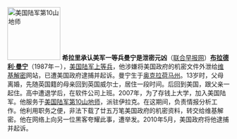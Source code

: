 [[File:Port-au-Prince airfield seizure.jpg|120px|left|美国陆军第10山地师]]
'''希拉里承认美军一等兵曼宁是泄密元凶'''（[http://realtime.zaobao.com/2010/12/101204_22.shtml 联合早报网]）'''[[布拉德利·曼宁]]'''（1987年－），[[美国陆军]][[上等兵]]，他涉嫌将美国政府的机密文件外泄给[[维基解密]]网站，已遭美国政府逮捕并起诉。曼宁生于[[奥克拉荷马州]]。13岁时，父母离婚，先随英国籍的母亲回到英国威尔士，居住一段时间。后回到美国，跟父亲一起住。高中遭退学后，在软件公司上班。2007年，为了存钱上大学，加入美国陆军。他服务于[[美国陆军第10山地师]]，派驻伊拉克。在这期间，负责情报分析工作。他利用职务之便，非法下载了廿五万笔美国政府的机密资料，转交给维基解密。他在网络上向另一位黑客夸耀此事，遭举发。2010年5月，美国政府将他逮捕并起诉。